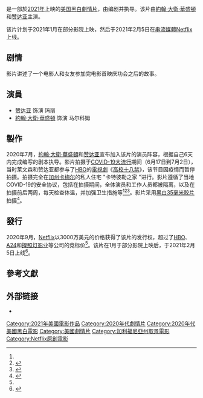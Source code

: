 {{noteTA
|G1=Show
|G2=Movie
|G3=PP
|T=zh-tw:首映夜;zh-hans:马尔科姆和玛丽;zh-hk:電影試愛;
|1=zh-tw:首映夜;zh-hans:马尔科姆和玛丽;zh-hk:電影試愛;
|2=zh-tw:高校十八禁;zh-cn:亢奋;zh-hk:毒癮女孩;
}}
{{Infobox film
| name           = 马尔科姆和玛丽
| original_name = {{lang|en|''Malcolm & Marie''}}
| image          = Malcolm & Marie 2021.jpg
| caption        = 電影海報
| director       = {{le|萨姆·李文森|Sam Levinson}}
| producer       = {{Plainlist|
* 萨姆·李文森
* 阿什利·李文森
* 凯文·图伦
* [[赞达亚|赞达亚]]
* [[約翰·大衛·華盛頓|約翰·大衛·華盛頓]]
}}
| writer         = 萨姆·李文森
| story          = 
| starring       = {{Plainlist|
* [[赞达亚|赞达亚]]
* [[約翰·大衛·華盛頓|約翰·大衛·華盛頓]]
}}
| music          = {{le|迷走小子|Labrinth}}
| cinematography = 馬塞爾·雷夫
| editing        = 胡里奧·C·佩雷茲四世
| studio         = {{Plainlist|
* Little Lamb
* {{le|Fotokem|Fotokem}}
}}
| distributor    = [[Netflix|Netflix]]
| released       = {{Film date|2021|2|5}}
| runtime        = 106分钟
| country        = 美國
| language       = [[英语|英语]]
| budget         = 
| gross          = 
| cn_name        = 马尔科姆和玛丽
| hk_name        = 電影試愛
| tw_name        = 首映夜
| sg_name        = 马尔科姆和玛丽
| mo_name        = 電影試愛
}}

{{作品名稱|name=''Malcolm & Marie''|马尔科姆和玛丽}}是一部於[[2021年電影|2021年]]上映的[[美国|美国]][[黑白|黑白]][[劇情片|劇情片]]，由{{le|萨姆·李文森|Sam Levinson}}编剧并执导。该片由[[約翰·大衛·華盛頓|約翰·大衛·華盛頓]]和[[赞达亚|赞达亚]]主演。

该片计划于2021年1月在部分影院上映，然后于2021年2月5日在[[串流媒體|串流媒體]][[Netflix|Netflix]]上线。

== 剧情 ==
影片讲述了一个电影人和女友参加完电影首映庆功会之后的故事。

== 演員 ==
* [[赞达亚|赞达亚]] 饰演 玛丽
* [[約翰·大衛·華盛頓|約翰·大衛·華盛頓]] 饰演 马尔科姆

== 製作 ==
2020年7月，[[約翰·大衛·華盛頓|約翰·大衛·華盛頓]]和[[赞达亚|赞达亚]]宣布加入该片的演员阵容，{{le|萨姆·李文森|Sam Levinson}}根据自己6天内完成编写的剧本执导。影片拍摄于[[2019冠状病毒病疫情|COVID-19大流行]]期间（6月17日到7月2日），当时莱文森和赞达亚都参与了[[HBO|HBO]]的[[電視劇|電視劇]]《[[高校十八禁|高校十八禁]]》，该节目因疫情而暂停拍摄。拍摄完全在[[濱海卡梅爾|加州卡梅尔]]的私人住宅 "卡特彼勒之家 "进行。影片遵循了当地COVID-19的安全协议，包括在拍摄期间，全体演员和工作人员都被隔离，以及在拍摄前后两周，每天检查体温，并加强卫生措施等<ref name="DH1"/><ref>{{cite news|url=https://deadline.com/2020/07/zendaya-john-david-washington-secret-movie-malcom-and-marie-during-coronavirus-shutdown-1202980360/|title=How Zendaya, John David Washington & ‘Euphoria’ Creator Sam Levinson Started & Finished A Secret Movie During The Pandemic|website=Deadline Hollywood|first=Anthony|last=D'Alessandro|date=2020-07-08|accessdate=2020-07-08|archive-date=2021-02-05|archive-url=https://web.archive.org/web/20210205051353/https://deadline.com/2020/07/zendaya-john-david-washington-secret-movie-malcom-and-marie-during-coronavirus-shutdown-1202980360/|dead-url=no}}</ref><ref>{{cite news|url=https://roguerocket.com/2020/07/09/zendaya-malcolm-and-marie/|title=Zendaya, John David Washington, and “Euphoria” Creator Film Secret Movie During Coronavirus Pandemic|website=Rogue Rocket|first=Maddie|last=Crichton|date=2020-07-09|accessdate=2020-07-10|archive-date=2020-07-10|archive-url=https://web.archive.org/web/20200710182933/https://roguerocket.com/2020/07/09/zendaya-malcolm-and-marie/|dead-url=no}}</ref>。影片采用[[黑白|黑白]][[35毫米胶片|35毫米胶片]]拍摄<ref name="DH1">{{cite web|url=https://deadline.com/2020/09/netflix-malcolm-and-marie-zendaya-john-david-washington-30-million-dollar-deal-sam-levinson-pandemic-lockdown-film-toronto-film-festival-market-1234575943/|title=Netflix Closes $30 Million Deal For 'Malcolm & Marie' Off Promo; Sam Levinson Lockdown-Shot Drama Stars Zendaya & John David Washington: Toronto|website=Deadline Hollywood|first=Mike|last=Fleming Jr|date=2020-09-13|accessdate=2020-09-13|archive-date=2020-09-13|archive-url=https://web.archive.org/web/20200913194754/https://deadline.com/2020/09/netflix-malcolm-and-marie-zendaya-john-david-washington-30-million-dollar-deal-sam-levinson-pandemic-lockdown-film-toronto-film-festival-market-1234575943/|dead-url=no}}</ref>。

== 發行 ==
2020年9月，[[Netflix|Netflix]]以3000万美元的价格获得了该片的发行权，超过了[[HBO|HBO]]、[[A24_(公司)|A24]]和[[探照灯影业|探照灯影业]]等公司的竞标价<ref name="DH1"/>。该片在1月于部分影院上映后，于2021年2月5日上线<ref>{{cite web|last=Feinberg|first=Scott|date=2020-12-05|title=Netflix's 'Malcolm & Marie,' With Zendaya and John David Washington, Drops Into Oscar Race (Exclusive)|url=https://netflixjunkie.com/when-will-netflix-original-movie-malcolm-marie/|dead-url=no|archive-url=https://web.archive.org/web/20201205030215/https://netflixjunkie.com/when-will-netflix-original-movie-malcolm-marie/|archive-date=2020-12-05|accessdate=2020-12-05}}</ref>。

== 參考文獻 ==
{{Reflist|2}}

== 外部链接 ==
* {{IMDB title|12676326}}

{{Netflix已上映電影與紀錄片}}
{{Sam Levinson}}
{{DEFAULTSORT:Malcolm & Marie}}
[[Category:2021年美國電影作品|Category:2021年美國電影作品]]
[[Category:2020年代劇情片|Category:2020年代劇情片]]
[[Category:2020年代美國黑白電影|Category:2020年代美國黑白電影]]
[[Category:美國劇情片|Category:美國劇情片]]
[[Category:加利福尼亞州取景電影|Category:加利福尼亞州取景電影]]
[[Category:Netflix原創電影|Category:Netflix原創電影]]